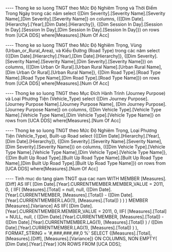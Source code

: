﻿---- Thong ke so luong TNGT theo Mức Độ Nghiêm Trọng và Thời Điểm Trong Ngày trong các năm
select {[Dim Severity].[Severity Name].[Severity Name],[Dim Severity].[Severity Name]} on columns,
({[Dim Date].[Hierarchy].[Year],[Dim Date].[Hierarchy]},
{[Dim Session In Day].[Session In Day].[Session In Day],[Dim Session In Day].[Session In Day]}) on rows
from [UCA DDS]
where[Measures].[Num Of Acc]

---- Thong ke so luong TNGT theo Mức Độ Nghiêm Trọng, Vùng (Urban_or_Rural_Area), và Kiểu Đường (Road Type) trong các năm
select ({[Dim Date].[Hierarchy].[Year],[Dim Date].[Hierarchy]},
{[Dim Severity].[Severity Name].[Severity Name],[Dim Severity].[Severity Name]}) on columns,
({[Dim Urban Or Rural].[Urban Rural Name].[Urban Rural Name],[Dim Urban Or Rural].[Urban Rural Name]},
{[Dim Road Type].[Road Type Name].[Road Type Name],[Dim Road Type].[Road Type Name]}) on rows
from [UCA DDS]
where[Measures].[Num Of Acc]

---- Thong ke so luong TNGT theo Mục Đích Hành Trình (Journey Purpose) và Loại Phương Tiện (Vehicle_Type)
select {[Dim Journey Purpose].[Journey Purpose Name].[Journey Purpose Name],
[Dim Journey Purpose].[Journey Purpose Name]} on columns,
{[Dim Vehicle Type].[Vehicle Type Name].[Vehicle Type Name],[Dim Vehicle Type].[Vehicle Type Name]} on rows
from [UCA DDS]
where[Measures].[Num Of Acc]

---- Thong ke so luong TNGT theo Mức Độ Nghiêm Trọng, Loại Phương Tiện (Vehicle_Type), Built-up Road
select ({[Dim Date].[Hierarchy].[Year],[Dim Date].[Hierarchy]},
{[Dim Severity].[Severity Name].[Severity Name],[Dim Severity].[Severity Name]}) on columns,
({[Dim Vehicle Type].[Vehicle Type Name].[Vehicle Type Name],[Dim Vehicle Type].[Vehicle Type Name]},
{[Dim Built Up Road Type].[Built Up Road Type Name].[Built Up Road Type Name],[Dim Built Up Road Type].[Built Up Road Type Name]}) on rows
from [UCA DDS]
where[Measures].[Num Of Acc]

---- Tinh muc do tang giam TNGT qua cac nam
WITH MEMBER [Measures].[Diff] AS 
IIF( [Dim Date].[Year].CURRENTMEMBER.MEMBER_VALUE = 2011, 0, 
( IIF( [Measures].[Total] = null, null, 
([Dim Date].[Year].CURRENTMEMBER, 
[Measures].[Total]) - ([Dim Date].[Year].CURRENTMEMBER.LAG(1), [Measures].[Total]) ) ) )
MEMBER [Measures].[Variance] AS
IIF( [Dim Date].[Year].CURRENTMEMBER.MEMBER_VALUE = 2011, 0, 
IIF( [Measures].[Total] = NULL, null, 
( ([Dim Date].[Year].CURRENTMEMBER, [Measures].[Total]) - ([Dim Date].[Year].CURRENTMEMBER.LAG(1), 
[Measures].[Total]) ) / ([Dim Date].[Year].CURRENTMEMBER.LAG(1), [Measures].[Total]) ) ),
FORMAT_STRING = '#,###,###,##,0 %' 
SELECT {[Measures].[Total], [Measures].[Diff], [Measures].[Variance]} ON COLUMNS, 
NON EMPTY( [Dim Date].[Year].[Year] )ON ROWS
FROM [UCA DDS];
